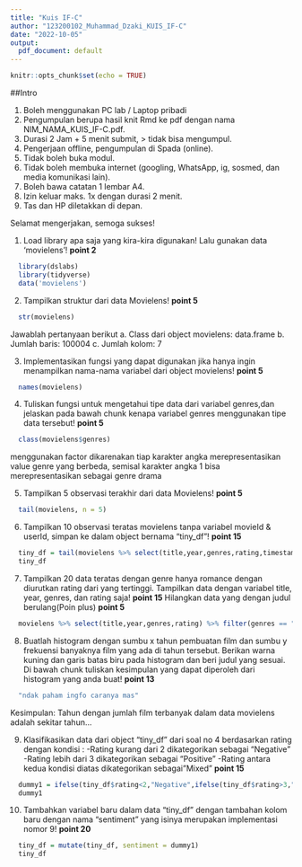 ```yaml
---
title: "Kuis IF-C"
author: "123200102_Muhammad_Dzaki_KUIS_IF-C"
date: "2022-10-05"
output:
  pdf_document: default
---
```


```r
knitr::opts_chunk$set(echo = TRUE)
```

##Intro

1. Boleh menggunakan PC lab / Laptop pribadi
2. Pengumpulan berupa hasil knit Rmd ke pdf dengan nama NIM_NAMA_KUIS_IF-C.pdf.
3. Durasi 2 Jam + 5 menit submit, > tidak bisa mengumpul.
4. Pengerjaan offline, pengumpulan di Spada (online).
5. Tidak boleh buka modul.
6. Tidak boleh membuka internet (googling, WhatsApp, ig, sosmed, dan media komunikasi lain).
7. Boleh bawa catatan 1 lembar A4.
8. Izin keluar maks. 1x dengan durasi 2 menit.
9. Tas dan HP diletakkan di depan.

Selamat mengerjakan, semoga sukses!

1. Load library apa saja yang kira-kira digunakan! Lalu gunakan data 'movielens'! **point 2**
```r
  library(dslabs)
  library(tidyverse)
  data('movielens')
```

2. Tampilkan struktur dari data Movielens! **point 5**
```r
  str(movielens)
```
Jawablah pertanyaan berikut 
a. Class dari object movielens:
    data.frame
b. Jumlah baris:
    100004
c. Jumlah kolom:
    7
    
3. Implementasikan fungsi yang dapat digunakan jika hanya ingin menampilkan nama-nama variabel dari object movielens! **point 5**
```r
  names(movielens)
```
4. Tuliskan fungsi untuk mengetahui tipe data dari variabel genres,dan jelaskan pada bawah chunk kenapa variabel genres menggunakan tipe data tersebut! **point 5**
```r
  class(movielens$genres)
```
  menggunakan factor dikarenakan tiap karakter angka merepresentasikan value genre yang berbeda, semisal karakter angka 1 bisa merepresentasikan sebagai genre drama
  
5. Tampilkan 5 observasi terakhir dari data Movielens! **point 5**
```r
  tail(movielens, n = 5)
```

6. Tampilkan 10 observasi teratas movielens tanpa variabel movieId & userId, simpan ke dalam object bernama "tiny_df"!  **point 15**
```r
  tiny_df = tail(movielens %>% select(title,year,genres,rating,timestamp), n=10)
  tiny_df
```

7. Tampilkan 20 data teratas dengan genre hanya romance dengan diurutkan rating dari yang tertinggi. Tampilkan data dengan variabel title, year, genres, dan rating saja!    **point 15**
Hilangkan data yang dengan judul berulang(Poin plus) **point 5**
```r
  movielens %>% select(title,year,genres,rating) %>% filter(genres == "Romance",!duplicated(title)) %>% arrange(desc(rating)) %>% head(n = 20)
```

8. Buatlah histogram dengan sumbu x tahun pembuatan film dan sumbu y frekuensi banyaknya film yang ada di tahun tersebut. Berikan warna kuning dan garis batas biru pada histogram dan beri judul yang sesuai. Di bawah chunk tuliskan kesimpulan yang dapat diperoleh dari histogram yang anda buat! **point 13**
```r
  "ndak paham ingfo caranya mas"
```
Kesimpulan: Tahun dengan jumlah film terbanyak dalam data movielens adalah sekitar tahun...

9. Klasifikasikan data dari object "tiny_df" dari soal no 4 berdasarkan rating dengan kondisi : 
-Rating kurang dari 2 dikategorikan sebagai “Negative” 
-Rating lebih dari 3 dikategorikan sebagai “Positive" 
-Rating antara kedua kondisi diatas dikategorikan sebagai”Mixed” **point 15**
```r
  dummy1 = ifelse(tiny_df$rating<2,"Negative",ifelse(tiny_df$rating>3,"Positive","Mixed"))
  dummy1
```
10. Tambahkan variabel baru dalam data "tiny_df" dengan tambahan kolom baru dengan nama “sentiment” yang isinya merupakan implementasi nomor 9! **point 20**
```r
  tiny_df = mutate(tiny_df, sentiment = dummy1)
  tiny_df
```